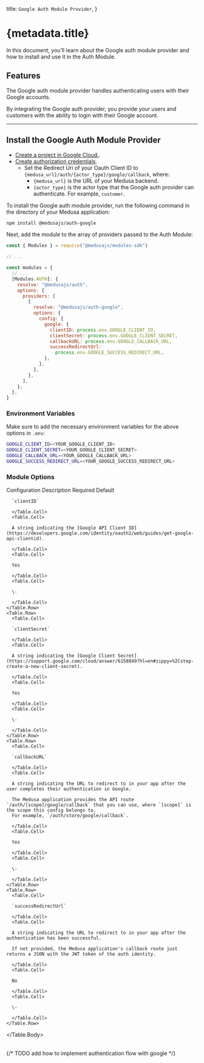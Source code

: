 
  title: `Google Auth Module Provider`,
}

# {metadata.title}

In this document, you’ll learn about the Google auth module provider and how to install and use it in the Auth Module.

## Features

The Google auth module provider handles authenticating users with their Google accounts.

By integrating the Google auth provider, you provide your users and customers with the ability to login with their Google account.

---

## Install the Google Auth Module Provider

<Note type="check">

- [Create a project in Google Cloud.](https://cloud.google.com/resource-manager/docs/creating-managing-projects).
- [Create authorization credentials](https://developers.google.com/identity/protocols/oauth2/web-server#creatingcred).
    - Set the Redirect Uri of your Oauth Client ID to `{medusa_url}/auth/{actor_type}/google/callback`, where:
        - `{medusa_url}` is the URL of your Medusa backend.
        - `{actor_type}` is the actor type that the Google auth provider can authenticate. For example, `customer`.

</Note>

To install the Google auth module provider, run the following command in the directory of your Medusa application:

```bash npm2yarn
npm install @medusajs/auth-google
```

Next, add the module to the array of providers passed to the Auth Module:

```js title="medusa-config.js"
const { Modules } = require("@medusajs/modules-sdk")

// ...

const modules = {
  // ...
  [Modules.AUTH]: {
    resolve: "@medusajs/auth",
    options: {
      providers: [
        {
          resolve: "@medusajs/auth-google",
          options: {
            config: {
              google: {
                clientID: process.env.GOOGLE_CLIENT_ID,
                clientSecret: process.env.GOOGLE_CLIENT_SECRET,
                callbackURL: process.env.GOOGLE_CALLBACK_URL,
                successRedirectUrl:
                  process.env.GOOGLE_SUCCESS_REDIRECT_URL,
              },
            },
          },
        },
      ],
    },
  },
}
```

### Environment Variables

Make sure to add the necessary environment variables for the above options in `.env`:

```bash
GOOGLE_CLIENT_ID=<YOUR_GOOGLE_CLIENT_ID>
GOOGLE_CLIENT_SECRET=<YOUR_GOOGLE_CLIENT_SECRET>
GOOGLE_CALLBACK_URL=<YOUR_GOOGLE_CALLBACK_URL>
GOOGLE_SUCCESS_REDIRECT_URL=<YOUR_GOOGLE_SUCCESS_REDIRECT_URL>
```

### Module Options

<Table>
  <Table.Header>
    <Table.Row>
      <Table.HeaderCell>Configuration</Table.HeaderCell>
      <Table.HeaderCell>Description</Table.HeaderCell>
      <Table.HeaderCell>Required</Table.HeaderCell>
      <Table.HeaderCell>Default</Table.HeaderCell>
    </Table.Row>
  </Table.Header>
  <Table.Body>
    <Table.Row>
      <Table.Cell>
      
      `clientID`
      
      </Table.Cell>
      <Table.Cell>
      
      A string indicating the [Google API Client ID](https://developers.google.com/identity/oauth2/web/guides/get-google-api-clientid).
      
      </Table.Cell>
      <Table.Cell>
      
      Yes
      
      </Table.Cell>
      <Table.Cell>
      
      \-
      
      </Table.Cell>
    </Table.Row>
    <Table.Row>
      <Table.Cell>
      
      `clientSecret`
      
      </Table.Cell>
      <Table.Cell>
      
      A string indicating the [Google Client Secret](https://support.google.com/cloud/answer/6158849?hl=en#zippy=%2Cstep-create-a-new-client-secret).
      
      </Table.Cell>
      <Table.Cell>
      
      Yes
      
      </Table.Cell>
      <Table.Cell>
      
      \-
      
      </Table.Cell>
    </Table.Row>
    <Table.Row>
      <Table.Cell>
      
      `callbackURL`
      
      </Table.Cell>
      <Table.Cell>
      
      A string indicating the URL to redirect to in your app after the user completes their authentication in Google.

      The Medusa application provides the API route `/auth/[scope]/google/callback` that you can use, where `[scope]` is the scope this config belongs to.
      For example, `/auth/store/google/callback`.
      
      </Table.Cell>
      <Table.Cell>
      
      Yes
      
      </Table.Cell>
      <Table.Cell>
      
      \-
      
      </Table.Cell>
    </Table.Row>
    <Table.Row>
      <Table.Cell>
      
      `successRedirectUrl`
      
      </Table.Cell>
      <Table.Cell>
      
      A string indicating the URL to redirect to in your app after the authentication has been successful.

      If not provided, the Medusa application's callback route just returns a JSON with the JWT token of the auth identity.
      
      </Table.Cell>
      <Table.Cell>
      
      No
      
      </Table.Cell>
      <Table.Cell>
      
      \-
      
      </Table.Cell>
    </Table.Row>
  </Table.Body>
</Table>

{/* TODO add how to implement authentication flow with google */}